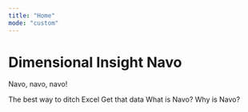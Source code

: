```yaml
---
title: "Home"
mode: "custom"
---
```


# Dimensional Insight Navo

Navo, navo, navo\!

<Columns cols={3}>
  <Card title="Getting Started with Navo" href="/essentials/markdown" img="/images/1.png">
    The best way to ditch Excel
  </Card>
  <Card title="Importing Data" href="/essentials/images" img="/images/78.png">
    Get that data
  </Card>
  <Card title="About Navo" href="/essentials/reusable-snippets" img="/images/43.png">
    What is Navo? Why is Navo?
  </Card>
</Columns>